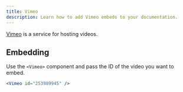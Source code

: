 ```yaml
---
title: Vimeo
description: Learn how to add Vimeo embeds to your documentation.
---
```


[Vimeo](https://vimeo.com/) is a service for hosting videos.

## Embedding

Use the `<Vimeo>` component and pass the ID of the video you want to embed.

```jsx
<Vimeo id="253989945" />
```

<Vimeo id="253989945" />
